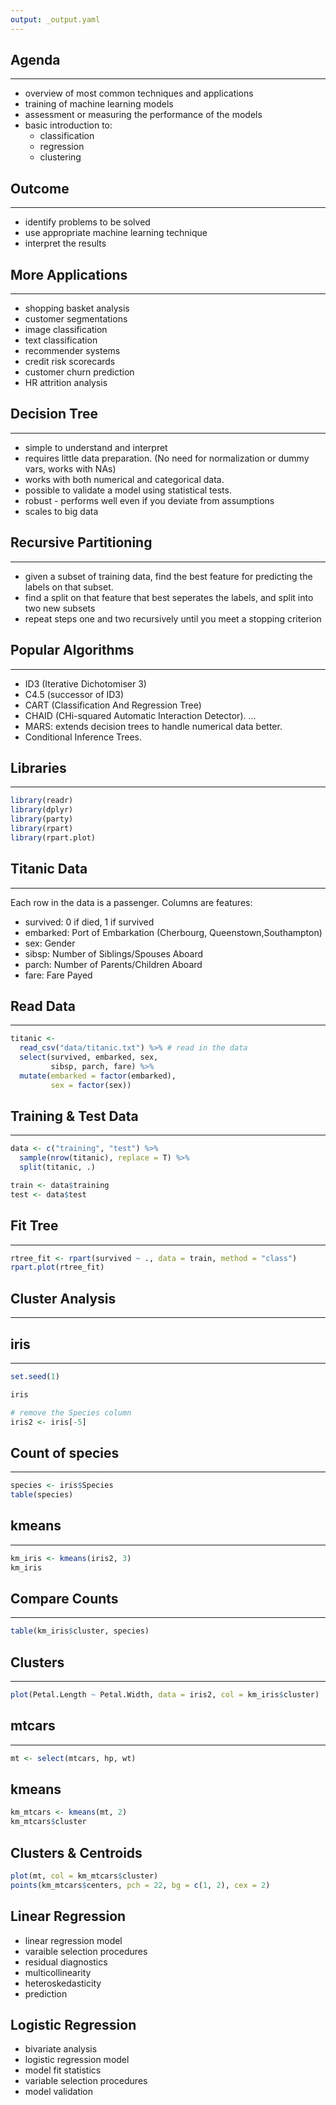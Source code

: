 ```yaml
---
output: _output.yaml
---
```


## {data-background="images/intro.jpeg"}

## Agenda

<hr>

- overview of most common techniques and applications
- training of machine learning models
- assessment or measuring the performance of the models
- basic introduction to:
    - classification
    - regression
    - clustering

## Outcome

<hr>

- identify problems to be solved
- use appropriate machine learning technique
- interpret the results

## {data-background="images/dtree_canva.png"}

## {data-background="images/dtree_pizza_canva.png"}

## {data-background="images/spam_canva.png"}

## {data-background="images/formulation.png"}

## {data-background="images/regression_canva.png"}

## More Applications

<hr>

- shopping basket analysis
- customer segmentations
- image classification
- text classification
- recommender systems
- credit risk scorecards
- customer churn prediction
- HR attrition analysis

## {data-background="images/dtree_section.png"}

## Decision Tree

<hr>

- simple to understand and interpret
- requires little data preparation. (No need for normalization or dummy vars, works with NAs)
- works with both numerical and categorical data.
- possible to validate a model using statistical tests. 
- robust - performs well even if you deviate from assumptions
- scales to big data

## Recursive Partitioning

<hr>

- given a subset of training data, find the best feature for predicting the labels on that subset.
- find a split on that feature that best seperates the labels, and split into two new subsets
- repeat steps one and two recursively until you meet a stopping criterion

## Popular Algorithms

<hr>

- ID3 (Iterative Dichotomiser 3)
- C4.5 (successor of ID3)
- CART (Classification And Regression Tree)
- CHAID (CHi-squared Automatic Interaction Detector). ...
- MARS: extends decision trees to handle numerical data better.
- Conditional Inference Trees.

## Libraries

<hr>

```r
library(readr)
library(dplyr)
library(party)
library(rpart)
library(rpart.plot)
```

## Titanic Data

<hr>

Each row in the data is a passenger. Columns are features:

- survived: 0 if died, 1 if survived
- embarked: Port of Embarkation (Cherbourg, Queenstown,Southampton)
- sex: Gender
- sibsp: Number of Siblings/Spouses Aboard
- parch: Number of Parents/Children Aboard
- fare: Fare Payed

## Read Data

<hr>

```r
titanic <- 
  read_csv("data/titanic.txt") %>% # read in the data
  select(survived, embarked, sex, 
         sibsp, parch, fare) %>%
  mutate(embarked = factor(embarked),
         sex = factor(sex))
```

## Training & Test Data

<hr>

```r
data <- c("training", "test") %>%
  sample(nrow(titanic), replace = T) %>%
  split(titanic, .)

train <- data$training
test <- data$test
```

## Fit Tree

<hr>

```r
rtree_fit <- rpart(survived ~ ., data = train, method = "class") 
rpart.plot(rtree_fit)
```

## {data-background="images/cluster_section.png"}

## Cluster Analysis

<hr>

## iris 

<hr>

```r
set.seed(1)
```


```r
iris
```

```r
# remove the Species column
iris2 <- iris[-5]
```

## Count of species

<hr>

```r
species <- iris$Species
table(species)
```

## kmeans 

<hr>

```r
km_iris <- kmeans(iris2, 3)
km_iris
```

## Compare Counts

<hr>

```r
table(km_iris$cluster, species)
```

## Clusters

<hr>

```r
plot(Petal.Length ~ Petal.Width, data = iris2, col = km_iris$cluster)
```

## mtcars

<hr>

```r
mt <- select(mtcars, hp, wt)
```

## kmeans

```r
km_mtcars <- kmeans(mt, 2)
km_mtcars$cluster
```

## Clusters & Centroids

```r
plot(mt, col = km_mtcars$cluster)
points(km_mtcars$centers, pch = 22, bg = c(1, 2), cex = 2)
```

## {data-background="images/linear_section.png"}

## Linear Regression

- linear regression model
- varaible selection procedures
- residual diagnostics
- multicollinearity
- heteroskedasticity
- prediction

## Logistic Regression

- bivariate analysis
- logistic regression model
- model fit statistics
- variable selection procedures
- model validation
